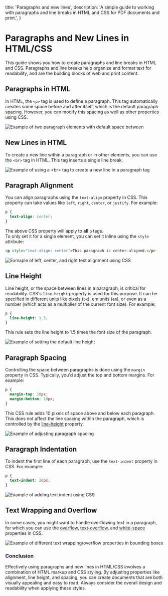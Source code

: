 
  title: 'Paragraphs and new lines',
  description:
    'A simple guide to working with paragraphs and line breaks in HTML and CSS for PDF documents and print.',
}

# Paragraphs and New Lines in HTML/CSS

This guide shows you how to create paragraphs and line breaks in HTML and CSS. Paragraphs and line breaks help organize and format text for readability, and are the building blocks of web and print content.

## Paragraphs in HTML

In HTML, the `<p>` tag is used to define a paragraph. This tag automatically creates some space before and after itself, which is the default paragraph spacing. However, you can modify this spacing as well as other properties using CSS.

<img src={pExample.src} alt="Example of two paragraph elements with default space between" />


## New Lines in HTML

To create a new line within a paragraph or in other elements, you can use the `<br>` tag in HTML. This tag inserts a single line break.

<img src={brExample.src} alt="Example of using a <br> tag to create a new line in a paragraph tag" />

## Paragraph Alignment

You can align paragraphs using the `text-align` property in CSS. This property can take values like `left`, `right`, `center`, or `justify`. For example:

```css
p {
  text-align: center;
}
```

The above CSS property will apply to **all** `p` tags. <br/>
To only set it for a single element, you can set it inline using the `style` attribute:

```html
<p style="text-align: center">This paragraph is center-aligned.</p>
```

<img src={textAlignExample.src} alt="Exmaple of left, center, and right text alignment using CSS" />

## Line Height

Line height, or the space between lines in a paragraph, is critical for readability. CSS's `line-height` property is used for this purpose. It can be specified in different units like pixels (`px`), em units (`em`), or even as a number (which acts as a multiplier of the current font size). For example:

```css
p {
  line-height: 1.5;
}
```

This rule sets the line height to 1.5 times the font size of the paragraph.

<img src={lineHeightExample.src} alt="Example of setting the default line height" />

## Paragraph Spacing

Controlling the space between paragraphs is done using the `margin` property in CSS. Typically, you'd adjust the top and bottom margins. For example:

```css
p {
  margin-top: 10px;
  margin-bottom: 10px;
}
```

This CSS rule adds 10 pixels of space above and below each paragraph. This does not affect the line spacing within the paragraph, which is controlled by the [line-height](#line-height) property.

<img src={pMarginsExample.src} alt="Example of adjusting paragraph spacing" />

## Paragraph Indentation

To indent the first line of each paragraph, use the `text-indent` property in CSS. For example:

```css
p {
  text-indent: 20px;
}
```

<img src={textIndentExample.src} alt="Example of adding text indent using CSS" />

## Text Wrapping and Overflow

In some cases, you might want to handle overflowing text in a paragraph, for which you can use the <a href="https://developer.mozilla.org/en-US/docs/Web/CSS/overflow" target="_blank">overflow</a>, <a href="https://developer.mozilla.org/en-US/docs/Web/CSS/text-overflow" target="_blank">text-overflow</a>, and <a href="https://developer.mozilla.org/en-US/docs/Web/CSS/white-space" target="_blank">white-space</a> properties in CSS.

<img src={textWrapExample.src}  alt="Example of different text wrapping/overflow properties in bounding boxes" />

### Conclusion

Effectively using paragraphs and new lines in HTML/CSS involves a combination of HTML markup and CSS styling. By adjusting properties like alignment, line height, and spacing, you can create documents that are both visually appealing and easy to read. Always consider the overall design and readability when applying these styles.